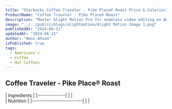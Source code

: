 ```yaml
---
title: "Starbucks Coffee Traveler - Pike Place® Roast Price & Calories"
ProductName: "Coffee Traveler - Pike Place® Roast"
description: "Master Alight Motion Pro for seamless video editing on Android, iOS, and Tablets with our ultimate guide, unlocking advanced features and elevating your skills in 2024!"
image: "../../public/blogs/alightmotion/Alight Motion Image 1.png"
publishedAt: "2024-06-21"
updatedAt: "2024-06-21"
author: "Amin Ahsan"
isPublished: true
tags:
  - Americano's
  - Coffee
  - Hot Coffees
---
```


## Coffee Traveler - Pike Place® Roast

<div className="tables-container">
  <div className="table-wrapper">
    | Ingredients |
    |:-------------|
    |              |
  </div>
  <div className="table-wrapper">
    | Nutrition               | 
    |:------------------------|
    |                         |
  </div>
</div>
<style jsx>{`
  .tables-container {
    display: flex;
    flex-direction: row;
    gap: 30px;
  }
  .table-wrapper {
    width: 500px; /* Adjust as needed */
  }
  @media (max-width: 768px) {
    .tables-container {
      flex-direction: column;
      gap: 0px; /* Adjust as needed */
    }
    .table-wrapper {
      width: 100%; /* Adjust as needed */
    }
  }
`}</style>
